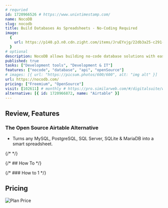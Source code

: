 ```yaml
---
# requried
id: 1720966526 # https://www.unixtimestamp.com/
name: NocoDB
slug: nocodb
title: Build Databases As Spreadsheets - No-Coding Required
image:
  {
    url: https://p140.p3.n0.cdn.zight.com/items/JruEYxjg/22db3a25-c291-43bf-83a9-47057052b9dd.jpg,
  }
# optional
description: NocoDB allows building no-code database solutions with ease of spreadsheets. Bring your own database or choose ours! Millions of rows? Not a problem. Your Data. Your rules. You are in control.
published: true
tasks: ["Development tools", "Development & IT"]
features: ["nocode", "database", "api", "openSource"]
# images: [{ url: "https://picsum.photos/600/600", alt: "img alt" }]
url: https://nocodb.com/
pricing: ["Freemium", "OpenSource"]
visit: [102611] # monthly # https://pro.similarweb.com/#/digitalsuite/websiteanalysis/home
alternative: [{ id: 1720966872, name: "Airtable" }]
---
```


## Review, Features

### The Open Source Airtable Alternative

- Turns any MySQL, PostgreSQL, SQL Server, SQLite & MariaDB into a smart spreadsheet.

{/* <DetailYoutube videoId="" startTime={0} /> */}

{/* ## How To */}

{/* ### How to 1 */}

## Pricing

<Img
  src="https://p140.p3.n0.cdn.zight.com/items/6quopYOA/ac91048d-4d4f-47f8-ad6a-fab39d5a3a1c.jpg"
  alt="Plan Price"
/>
